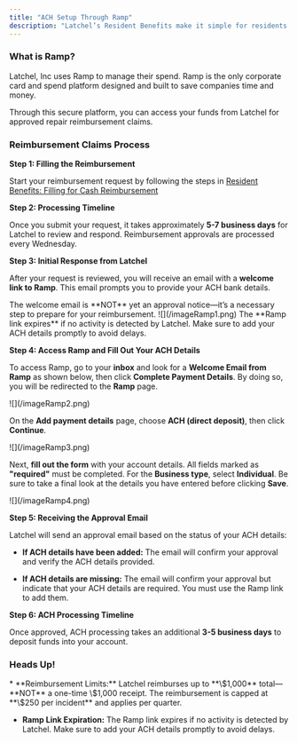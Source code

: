 ```yaml
---
title: "ACH Setup Through Ramp"
description: "Latchel’s Resident Benefits make it simple for residents to claim cash reimbursements for approved repair expenses. Once a reimbursement request is approved, residents are sent a secure link to Ramp, where they can quickly access their funds. It’s a hassle-free way to cover repair costs."
---
```


### What is Ramp?

Latchel, Inc uses Ramp to manage their spend. Ramp is the only corporate card and spend platform designed and built to save companies time and money.

Through this secure platform, you can access your funds from Latchel for approved repair reimbursement claims.

### Reimbursement Claims Process

**Step 1: Filling the Reimbursement**

Start your reimbursement request by following the steps in [Resident Benefits: Filling for Cash Reimbursement](https://help.latchel.com/s/topic/0TO5e000000h9wrGAA/How-can-Residents-Submit-Benefits-Through-Latchel)

**Step 2: Processing Timeline**

Once you submit your request, it takes approximately **5-7 business days** for Latchel to review and respond. Reimbursement approvals are processed every Wednesday.

**Step 3: Initial Response from Latchel**

After your request is reviewed, you will receive an email with a **welcome link to Ramp**. This email prompts you to provide your ACH bank details.&#x20;

<Check>
  The welcome email is **NOT** yet an approval notice—it’s a necessary step to prepare for your reimbursement.
</Check>

<Frame as="div">
  ![](/imageRamp1.png)
</Frame>

<Warning>
  The **Ramp link expires** if no activity is detected by Latchel. Make sure to add your ACH details promptly to avoid delays.
</Warning>

**Step 4: Access Ramp and Fill Out Your ACH Details**

To access Ramp, go to your **inbox** and look for a **Welcome Email from Ramp** as shown below, then click **Complete Payment Details**. By doing so, you will be redirected to the **Ramp** page.

<Frame as="div">
  ![](/imageRamp2.png)
</Frame>

On the **Add payment details** page, choose **ACH (direct deposit)**, then click **Continue**.

<Frame as="div">
  ![](/imageRamp3.png)
</Frame>

Next, **fill out the form** with your account details. All fields marked as **"required"** must be completed. For the **Business type**, select **Individual**. Be sure to take a final look at the details you have entered before clicking **Save**.

<Frame as="div">
  ![](/imageRamp4.png)
</Frame>

**Step 5: Receiving the Approval Email**

Latchel will send an approval email based on the status of your ACH details:

* **If ACH details have been added:** The email will confirm your approval and verify the ACH details provided.

* **If ACH details are missing:** The email will confirm your approval but indicate that your ACH details are required. You must use the Ramp link to add them.

**Step 6: ACH Processing Timeline**

Once approved, ACH processing takes an additional **3-5 business days** to deposit funds into your account.

### Heads Up!

<Note>
  * **Reimbursement Limits:** Latchel reimburses up to **\$1,000** total—**NOT** a one-time \$1,000 receipt. The reimbursement is capped at **\$250 per incident** and applies per quarter.

  * **Ramp Link Expiration:** The Ramp link expires if no activity is detected by Latchel. Make sure to add your ACH details promptly to avoid delays.
</Note>